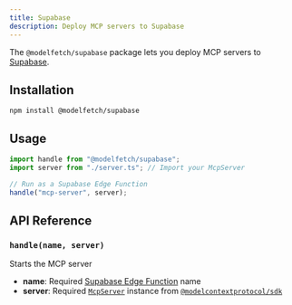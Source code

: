 ```yaml
---
title: Supabase
description: Deploy MCP servers to Supabase
---
```


The `@modelfetch/supabase` package lets you deploy MCP servers to [Supabase](https://supabase.com).

## Installation

```npm title="Terminal"
npm install @modelfetch/supabase
```

## Usage

```typescript title="supabase/functions/mcp-server/index.ts"
import handle from "@modelfetch/supabase";
import server from "./server.ts"; // Import your McpServer

// Run as a Supabase Edge Function
handle("mcp-server", server);
```

## API Reference

### `handle(name, server)`

Starts the MCP server

- **name**: Required [Supabase Edge Function](https://supabase.com/docs/guides/functions) name
- **server**: Required [`McpServer`](https://github.com/modelcontextprotocol/typescript-sdk?tab=readme-ov-file#server) instance from [`@modelcontextprotocol/sdk`](https://github.com/modelcontextprotocol/typescript-sdk)
